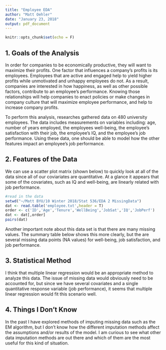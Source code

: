 ```yaml
---
title: "Employee EDA"
author: "Matt Oehler"
date: "January 23, 2018"
output: pdf_document
---
```


```r
knitr::opts_chunk$set(echo = F)
```

## 1. Goals of the Analysis
In order for companies to be economically productive, they will want to maximize their profits. One factor that influences a company's profits is its employees. Employees that are active and engaged help to yield higher profits while unmotivated and unhappy employees do not. As a result, companies are interested in how happiness, as well as other possible factors, contribute to an employee's performance. Knowing those relationships will help companies to enact policies or make changes in company culture that will maximize employee performance, and help to increase company profits. 

To perform this analysis, researches gathered data on 480 university employees. The data includes measurements on variables including: age, number of years employed, the employees well-being, the employee's satisfaction with their job, the employee's IQ, and the employee's job performance. Using these data, one should be able to model how the other features impact an employee's job performance. 


## 2. Features of the Data

We can use a scatter plot matrix (shown below) to quickly look at all of the data since all of our coviariates are quantitative. At a glance it appears that some of the covariates, such as IQ and well-being, are linearly related with job performance. 

```r
#read in the data
setwd("~/Matt BYU/10 Winter 2018/Stat 536/EDA 2 MissingData")
dat <- read.table('employee.txt',header = T)
order <- c('ID','Age','Tenure','WellBeing','JobSat','IQ','JobPerf')
dat <- dat[,order]
pairs(dat)

```

Another important note about this data set is that there are many missing values. The summary table below shows this more clearly, but the are several missing data points (NA values) for well-being, job satisfaction, and job performance.

\begin{table}[ht]
\centering
\begin{tabular}{rllllll}
  \hline
 &      Age &     Tenure &   WellBeing &     JobSat &       IQ &    JobPerf \\ 
  \hline
1 & Min.   :18.00   & Min.   : 1.00   & Min.   :2.750   & Min.   :2.670   & Min.   : 71.07   & Min.   :2.730   \\ 
  2 & 1st Qu.:34.00   & 1st Qu.: 8.00   & 1st Qu.:5.455   & 1st Qu.:5.060   & 1st Qu.: 94.52   & 1st Qu.:5.293   \\ 
  3 & Median :38.00   & Median :10.00   & Median :6.320   & Median :5.940   & Median : 99.92   & Median :6.070   \\ 
  4 & Mean   :37.95   & Mean   :10.05   & Mean   :6.270   & Mean   :5.953   & Mean   :100.11   & Mean   :6.074   \\ 
  5 & 3rd Qu.:42.00   & 3rd Qu.:12.00   & 3rd Qu.:7.103   & 3rd Qu.:6.838   & 3rd Qu.:105.52   & 3rd Qu.:6.930   \\ 
  6 & Max.   :53.00   & Max.   :21.00   & Max.   :9.500   & Max.   :9.370   & Max.   :124.81   & Max.   :9.580   \\ 
  7 &  &  & NA's   :160   & NA's   :160   &  & NA's   :64   \\ 
   \hline
\end{tabular}
\end{table}




## 3. Statistical Method
I think that multiple linear regression would be an appropriate method to analyze this data. The issue of missing data would obviously need to be accounted for, but since we have several covariates and a single quantitative response variable (job performance), it seems that multiple linear regression would fit this scenario well. 

## 4. Things I Don't Know
In the past I have explored methods of imputing missing data such as the EM algorithm, but I don't know how the different imputation methods affect the assumptions and/or results of the model. I am curious to see what other data imputation methods are out there and which of them are the most useful for this kind of situation.




